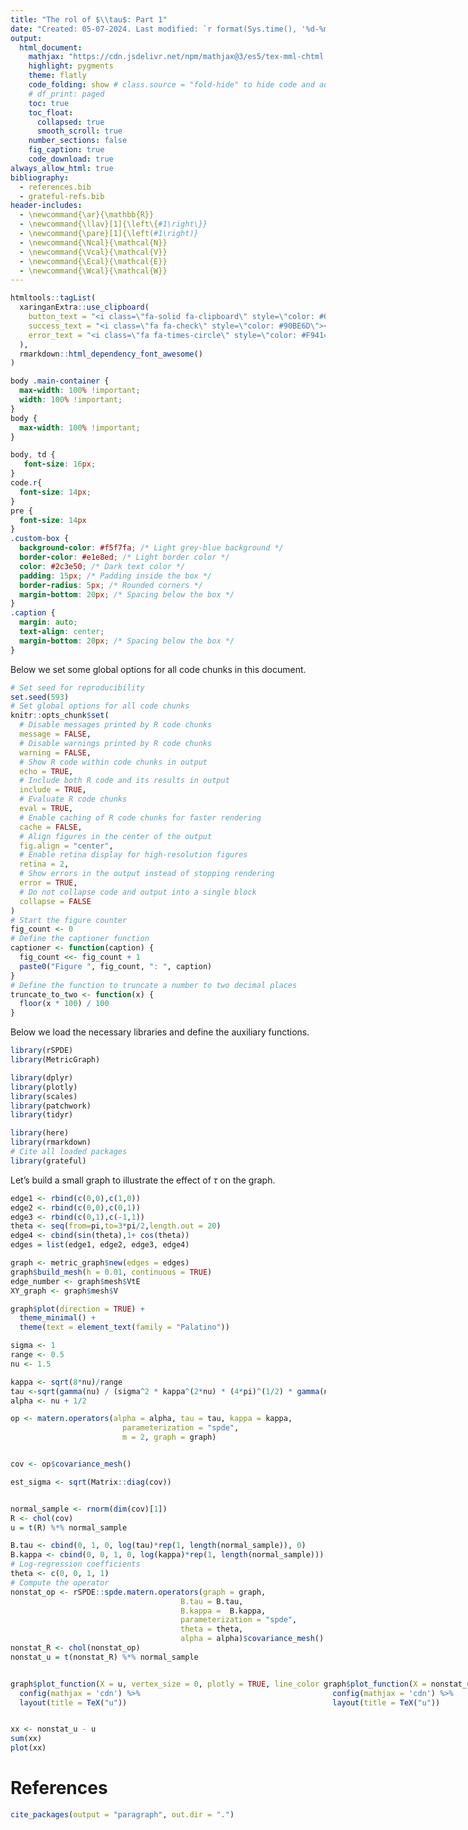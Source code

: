 ```yaml
---
title: "The rol of $\\tau$: Part 1"
date: "Created: 05-07-2024. Last modified: `r format(Sys.time(), '%d-%m-%Y.')`"
output:
  html_document:
    mathjax: "https://cdn.jsdelivr.net/npm/mathjax@3/es5/tex-mml-chtml.js"
    highlight: pygments
    theme: flatly
    code_folding: show # class.source = "fold-hide" to hide code and add a button to show it
    # df_print: paged
    toc: true
    toc_float:
      collapsed: true
      smooth_scroll: true
    number_sections: false
    fig_caption: true
    code_download: true
always_allow_html: true
bibliography: 
  - references.bib
  - grateful-refs.bib
header-includes:
  - \newcommand{\ar}{\mathbb{R}}
  - \newcommand{\llav}[1]{\left\{#1\right\}}
  - \newcommand{\pare}[1]{\left(#1\right)}
  - \newcommand{\Ncal}{\mathcal{N}}
  - \newcommand{\Vcal}{\mathcal{V}}
  - \newcommand{\Ecal}{\mathcal{E}}
  - \newcommand{\Wcal}{\mathcal{W}}
---
```


```r
htmltools::tagList(
  xaringanExtra::use_clipboard(
    button_text = "<i class=\"fa-solid fa-clipboard\" style=\"color: #00008B\"></i>",
    success_text = "<i class=\"fa fa-check\" style=\"color: #90BE6D\"></i>",
    error_text = "<i class=\"fa fa-times-circle\" style=\"color: #F94144\"></i>"
  ),
  rmarkdown::html_dependency_font_awesome()
)
```


```css
body .main-container {
  max-width: 100% !important;
  width: 100% !important;
}
body {
  max-width: 100% !important;
}

body, td {
   font-size: 16px;
}
code.r{
  font-size: 14px;
}
pre {
  font-size: 14px
}
.custom-box {
  background-color: #f5f7fa; /* Light grey-blue background */
  border-color: #e1e8ed; /* Light border color */
  color: #2c3e50; /* Dark text color */
  padding: 15px; /* Padding inside the box */
  border-radius: 5px; /* Rounded corners */
  margin-bottom: 20px; /* Spacing below the box */
}
.caption {
  margin: auto;
  text-align: center;
  margin-bottom: 20px; /* Spacing below the box */
}
```


Below we set some global options for all code chunks in this document.


```r
# Set seed for reproducibility
set.seed(593) 
# Set global options for all code chunks
knitr::opts_chunk$set(
  # Disable messages printed by R code chunks
  message = FALSE,    
  # Disable warnings printed by R code chunks
  warning = FALSE,    
  # Show R code within code chunks in output
  echo = TRUE,        
  # Include both R code and its results in output
  include = TRUE,     
  # Evaluate R code chunks
  eval = TRUE,       
  # Enable caching of R code chunks for faster rendering
  cache = FALSE,      
  # Align figures in the center of the output
  fig.align = "center",
  # Enable retina display for high-resolution figures
  retina = 2,
  # Show errors in the output instead of stopping rendering
  error = TRUE,
  # Do not collapse code and output into a single block
  collapse = FALSE
)
# Start the figure counter
fig_count <- 0
# Define the captioner function
captioner <- function(caption) {
  fig_count <<- fig_count + 1
  paste0("Figure ", fig_count, ": ", caption)
}
# Define the function to truncate a number to two decimal places
truncate_to_two <- function(x) {
  floor(x * 100) / 100
}
```


Below we load the necessary libraries and define the auxiliary functions.

```r
library(rSPDE)
library(MetricGraph)

library(dplyr)
library(plotly)
library(scales)
library(patchwork)
library(tidyr)

library(here)
library(rmarkdown)
# Cite all loaded packages
library(grateful)
```


Let's build a small graph to illustrate the effect of $\tau$ on the graph.


```r
edge1 <- rbind(c(0,0),c(1,0))
edge2 <- rbind(c(0,0),c(0,1))
edge3 <- rbind(c(0,1),c(-1,1))
theta <- seq(from=pi,to=3*pi/2,length.out = 20)
edge4 <- cbind(sin(theta),1+ cos(theta))
edges = list(edge1, edge2, edge3, edge4)
```


```r
graph <- metric_graph$new(edges = edges)
graph$build_mesh(h = 0.01, continuous = TRUE)
edge_number <- graph$mesh$VtE
XY_graph <- graph$mesh$V
```

```r
graph$plot(direction = TRUE) + 
  theme_minimal() + 
  theme(text = element_text(family = "Palatino"))
```


```r
sigma <- 1
range <- 0.5
nu <- 1.5

kappa <- sqrt(8*nu)/range
tau <-sqrt(gamma(nu) / (sigma^2 * kappa^(2*nu) * (4*pi)^(1/2) * gamma(nu + 1/2)))  #sigma = 1, d = 1
alpha <- nu + 1/2

op <- matern.operators(alpha = alpha, tau = tau, kappa = kappa,
                         parameterization = "spde",
                         m = 2, graph = graph) 


cov <- op$covariance_mesh()

est_sigma <- sqrt(Matrix::diag(cov))


normal_sample <- rnorm(dim(cov)[1])
R <- chol(cov)
u = t(R) %*% normal_sample

B.tau <- cbind(0, 1, 0, log(tau)*rep(1, length(normal_sample)), 0)
B.kappa <- cbind(0, 0, 1, 0, log(kappa)*rep(1, length(normal_sample)))
# Log-regression coefficients
theta <- c(0, 0, 1, 1) 
# Compute the operator
nonstat_op <- rSPDE::spde.matern.operators(graph = graph,
                                      B.tau = B.tau,
                                      B.kappa =  B.kappa,
                                      parameterization = "spde",
                                      theta = theta,
                                      alpha = alpha)$covariance_mesh()
nonstat_R <- chol(nonstat_op)
nonstat_u = t(nonstat_R) %*% normal_sample
```



:::: {style="display: grid; grid-template-columns: 500px 500px; grid-column-gap: 1px;"}

::: {}


```r
graph$plot_function(X = u, vertex_size = 0, plotly = TRUE, line_color = "darkgreen", line_width = 3) %>%
  config(mathjax = 'cdn') %>% 
  layout(title = TeX("u"))
```


:::

::: {}


```r
graph$plot_function(X = nonstat_u, vertex_size = 0, plotly = TRUE, line_color = "darkgreen", line_width = 3) %>%
  config(mathjax = 'cdn') %>% 
  layout(title = TeX("u"))
```


:::

::::

```r
xx <- nonstat_u - u
sum(xx)
plot(xx)
```

# References

```r
cite_packages(output = "paragraph", out.dir = ".")
```

